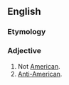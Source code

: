 {{also|un-American}}
==English==

===Etymology===
{{prefix|un|American|lang=en}}

===Adjective===
{{en-adj}}

# Not [[American]].
# [[anti-American|Anti-American]].